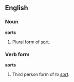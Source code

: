 ==English==

===Noun===
'''sorts'''
# Plural form of [[sort]].

===Verb form===
'''sorts'''
# Third person form of ''to [[sort]].''